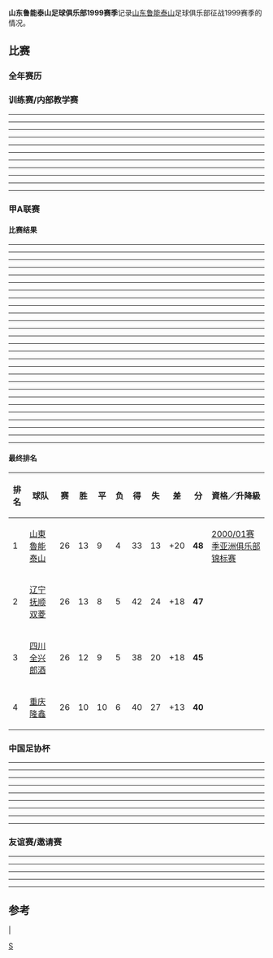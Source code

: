 '''山东鲁能泰山足球俱乐部1999赛季'''记录[[山东鲁能泰山|山东鲁能泰山]]足球俱乐部征战1999赛季的情况。
==比赛==
===全年赛历===
{{山东鲁能泰山1999赛季完全赛历}}
===训练赛/内部教学赛===
----
{{footballbox | bg = #ffcccc | date = 1999-01-24 | team1 = 山东鲁能泰山 | score =  1 - 3 | team2 = [[武汉红桃K|武汉红桃K]] 
| goals1 = {{goal|}} | goals2 = {{goal|75}} 莫德<br>{{goal|}} 刘林<br>{{goal|}} 李昊 | stadium = [[昆明|昆明]]海埂训练基地 | attendance = | referee = }}
----
{{footballbox | bg = #ffffcc | date = 1999-01-28? | team1 = 山东鲁能泰山 | score =  2 - 2 | team2 = [[四川全兴|四川全兴]] 
| goals1 = {{goal|}}<br>{{goal|}} | goals2 = {{goal|}} [[赛义德·奥维兰|奥维兰]]<br>{{goal|}} [[赛义德·奥维兰|奥维兰]] | stadium = [[昆明|昆明]]海埂训练基地 | attendance = | referee = }}
----
{{footballbox | bg = #ffffcc | date = 1999-02-12 | team1 = 山东鲁能泰山 {{flagicon|CHN}} | score =  2 - 2 | team2 = {{flagicon|KOR}} [[全北现代汽车|全北现代恐龙]] | goals1 = {{goal|}}<br>{{goal|}} | goals2 = {{goal|}}<br>{{goal|}} | stadium = {{flagicon|CHN}} [[淄博|淄博]] | attendance = | referee = }}
{{penshootoutbox | bg = #ffffcc | penaltyscore=7 - 5}}
----
{{footballbox | bg = #ffffcc | date = 1999-02-14 | team1 = 山东鲁能泰山 {{flagicon|CHN}} | score =  1 - 1 | team2 = {{flagicon|KOR}} [[全北现代汽车|全北现代恐龙]] | goals1 = {{goal|}} | goals2 = {{goal|}} | stadium = {{flagicon|CHN}} [[济南|济南]] | attendance = | referee = }}
{{penshootoutbox | bg = #ffffcc | penaltyscore=5 - 4}}
----
{{footballbox | bg= #ffcccc |date=1999-03-06 |team1=山东鲁能泰山 {{flagicon|CHN}} |score=0 - 1 |team2= {{flagicon|KOR}} [[富川SK|富川SK]] |goals1= |goals2= {{goal|}} |stadium= {{flagicon|CHN}} [[济南|济南]] |attendance= |referee= }}
----
{{footballbox | bg= #ffcccc |date=1999-03-09 |team1=山东鲁能泰山 {{flagicon|CHN}} |score=0 - 1 |team2= {{flagicon|KOR}} [[富川SK|富川SK]] |goals1= |goals2= {{goal|}} |stadium= {{flagicon|CHN}} [[潍坊|潍坊]] |attendance= |referee= }}
----
{{footballbox | bg= #ccffcc |date=1999-10-21 |team1=山东鲁能泰山 {{flagicon|CHN}} |score=5 - 1 |team2= {{flagicon|KOR}} [[培材大学|培材大学]] |goals1= {{goal|}}<br>{{goal|}}<br>{{goal|}}<br>{{goal|}}<br>{{goal|}} |goals2= {{goal|}} |stadium= {{flagicon|KOR}} |attendance= |referee= }}
----
{{footballbox | bg= #ccffcc |date=1999-10-23 |team1=山东鲁能泰山 {{flagicon|CHN}} |score=v |team2= {{flagicon|KOR}} [[全北现代汽车|全北现代恐龙]] |goals1= |goals2= |stadium= {{flagicon|KOR}} |attendance= |referee= }}
----
{{footballbox | bg= #ffcccc |date=1999-10-? |team1=山东鲁能泰山 {{flagicon|CHN}} |score=v |team2= {{flagicon|KOR}} [[全北现代汽车|全北现代恐龙]] |goals1= |goals2= |stadium= {{flagicon|KOR}} |attendance= |referee= }}
----
{{footballbox | bg= #ccffcc |date=1999-11-07 |team1=山东鲁能泰山 |score=3 - 0 |team2= [[青岛颐中海牛|青岛颐中海牛]] |goals1= [[宿茂臻|宿茂臻]] {{goal|22}}<br>[[巴力斯塔|巴力斯塔]] {{goal|30}}<br>[[巴力斯塔|巴力斯塔]] {{goal|40}} |goals2= |stadium= [[淄博|淄博]] |attendance= |referee= }}
----

===甲A联赛===
====比赛结果====
----
{{footballbox | bg = #ccffcc  | date =	第 01 轮<br>1999-03-21	  | team1 =	[[青岛颐中海牛|青岛颐中海牛]]	  | score =	1 - 2	  | team2 =	山东鲁能泰山	  | goals1 = [[杜斌|杜斌]] {{goal|49}} | goals2 = {{goal|38}} [[宋毓明|宋毓明]]<br>{{goal|61}} [[孙晓东|孙晓东]] | stadium = [[青岛|青岛]][[弘诚体育场|弘诚体育场]] | attendance =  | referee = }}
----
{{footballbox | bg = #ffcccc  | date =	第 02 轮<br>1999-03-28	  | team1 =	山东鲁能泰山	  | score =	2 - 3	  | team2 =	[[广州松日|广州松日]]	  | goals1 = [[李明|李明]] {{goal|39}}<br>[[李明|李明]] {{goal|55}} | goals2 = {{goal|64|p}} [[赵昌宏|赵昌宏]]<br>{{goal|76}} [[魏意民|魏意民]]<br>{{goal|79}} [[赵昌宏|赵昌宏]] | stadium = [[山东省体育中心|山东省体育中心]]  | attendance =  | referee = }}
----
{{footballbox | bg = #ffffcc  | date =	第 03 轮<br>1999-04-01	  | team1 =	山东鲁能泰山	  | score =	0 - 0	  | team2 =	[[上海申花|上海申花]]	  | goals1 =  | goals2 =  | stadium = [[山东省体育中心|山东省体育中心]]  | attendance =  | referee = }}
----
{{footballbox | bg = #ffffcc  | date =	第 04 轮<br>1999-04-04	  | team1 =	[[天津泰达|天津泰达]]	  | score =	0 - 0	  | team2 =	山东鲁能泰山	  | goals1 =  | goals2 =  | stadium = [[天津|天津]][[民园体育场|民园体育场]] | attendance =  | referee = }}
----
{{footballbox | bg = #ccffcc  | date =	第 05 轮<br>1999-04-11	  | team1 =	[[吉林敖东|吉林敖东]]	  | score =	0 - 2	  | team2 =	山东鲁能泰山	  | goals1 =  | goals2 = {{goal|20}} [[李明|李明]]<br>{{goal|60}} [[宋黎辉|宋黎辉]] | stadium = [[长春市体育场|长春市体育场]] | attendance =  | referee = }}
----
{{footballbox | bg = #ffffcc  | date =	第 06 轮<br>1999-04-25	  | team1 =	山东鲁能泰山	  | score =	0 - 0	  | team2 =	[[大连万达|大连万达实德]]	  | goals1 =  | goals2 =  | stadium = [[山东省体育中心|山东省体育中心]]  | attendance =  | referee = }}
----
{{footballbox | bg = #ffffcc  | date =	第 07 轮<br>1999-04-29	  | team1 =	山东鲁能泰山	  | score =	0 - 0	  | team2 =	[[重庆隆鑫|重庆隆鑫]]	  | goals1 =  | goals2 =  | stadium = [[山东省体育中心|山东省体育中心]]  | attendance =  | referee = }}
----
{{footballbox | bg = #ccffcc  | date =	第 08 轮<br>1999-05-02	  | team1 =	[[四川全兴|四川全兴郎酒]]	  | score =	1 - 2	  | team2 =	山东鲁能泰山	  | goals1 = [[彭晓方|彭晓方]] {{goal|70}} | goals2 = {{goal|13}} [[李霄鹏|李霄鹏]]<br>{{goal|53}} [[巴力斯塔|巴力斯塔]] | stadium = [[成都市体育中心|成都市体育中心]] | attendance =  | referee = }}
----
{{footballbox | bg = #ffcccc  | date =	第 09 轮<br>1999-05-09	  | team1 =	[[北京国安|北京国安]]	  | score =	1 - 0	  | team2 =	山东鲁能泰山	  | goals1 = [[李毅|李毅]] {{goal|43}} | goals2 =  | stadium = [[北京|北京]][[工人体育场|工人体育场]] | attendance =  | referee = }}
----
{{footballbox | bg = #ccffcc  | date =	第 10 轮<br>1999-06-20	  | team1 =	山东鲁能泰山	  | score =	2 - 1	  | team2 =	[[辽宁抚顺|辽宁抚顺健力宝]]	  | goals1 = [[李霄鹏|李霄鹏]] {{goal|41}}<br>[[李霄鹏|李霄鹏]] {{goal|44}} | goals2 = {{goal|16}} [[曲圣卿|曲圣卿]] | stadium = [[山东省体育中心|山东省体育中心]]  | attendance =  | referee = }}
----
{{footballbox | bg = #ffcccc  | date =	第 11 轮<br>1999-06-24	  | team1 =	[[深圳平安|深圳平安]]	  | score =	2 - 1	  | team2 =	山东鲁能泰山	  | goals1 = 埃里法斯·希武特 {{goal|39}}<br>埃里法斯·希武特 {{goal|55}} | goals2 = {{goal|87}} [[李霄鹏|李霄鹏]] | stadium = [[深圳市体育场|深圳市体育场]] | attendance =  | referee = }}
----
{{footballbox | bg = #ccffcc  | date =	第 12 轮<br>1999-06-27	  | team1 =	山东鲁能泰山	  | score =	1 - 0	  | team2 =	[[沈阳海狮|沈阳海狮]]	  | goals1 = [[巴力斯塔|巴力斯塔]] {{goal|49}} | goals2 =  | stadium = [[山东省体育中心|山东省体育中心]]  | attendance =  | referee = }}
----
{{footballbox | bg = #ccffcc  | date =	第 13 轮<br>1999-07-04	  | team1 =	[[武汉红桃K|武汉红桃K]]	  | score =	0 - 1	  | team2 =	山东鲁能泰山	  | goals1 =  | goals2 = {{goal|44}} [[宿茂臻|宿茂臻]] | stadium = [[武汉|武汉]][[新华路体育场|新华路体育场]] | attendance =  | referee = }}
----
{{footballbox | bg = #ccffcc  | date =	第 14 轮<br>1999-07-18	  | team1 =	山东鲁能泰山	  | score =	2 - 0	  | team2 =	[[青岛颐中海牛|青岛颐中海牛]]	  | goals1 = [[宿茂臻|宿茂臻]] {{goal|39}}<br>[[宋黎辉|宋黎辉]] {{goal|61}} | goals2 =  | stadium = [[山东省体育中心|山东省体育中心]]  | attendance =  | referee = }}
----
{{footballbox | bg = #ccffcc  | date =	第 15 轮<br>1999-07-25	  | team1 =	[[广州松日|广州松日]]	  | score =	1 - 3	  | team2 =	山东鲁能泰山	  | goals1 = [[胡志军|胡志军]] {{goal|40}} | goals2 = {{goal|30}} [[宿茂臻|宿茂臻]]<br>{{goal|80}} [[路易斯·罗梅罗|罗梅罗]]<br>{{goal|90}} [[宿茂臻|宿茂臻]] | stadium = [[贵阳新体育场|贵阳新体育场]] | attendance =  | referee = }}
----
{{footballbox | bg = #ccffcc  | date =	第 16 轮<br>1999-07-29	  | team1 =	[[上海申花|上海申花]]	  | score =	0 - 1	  | team2 =	山东鲁能泰山	  | goals1 =  | goals2 = {{goal|27}} [[宋黎辉|宋黎辉]] | stadium = [[上海|上海]][[虹口体育场|虹口体育场]] | attendance =  | referee = }}
----
{{footballbox | bg = #ffffcc  | date =	第 17 轮<br>1999-08-01	  | team1 =	山东鲁能泰山	  | score =	1 - 1	  | team2 =	[[天津泰达|天津泰达]]	  | goals1 = [[巴力斯塔|巴力斯塔]] {{goal|62|p}} | goals2 = {{goal|28}} [[迟嵘亮|迟嵘亮]] | stadium = [[山东省体育中心|山东省体育中心]]  | attendance =  | referee = }}
----
{{footballbox | bg = #ffffcc  | date =	第 18 轮<br>1999-08-08	  | team1 =	山东鲁能泰山	  | score =	0 - 0	  | team2 =	[[吉林敖东|吉林敖东]]	  | goals1 =  | goals2 =  | stadium = [[山东省体育中心|山东省体育中心]]  | attendance =  | referee = }}
----
{{footballbox | bg = #ccffcc  | date =	第 19 轮<br>1999-08-15	  | team1 =	[[大连万达|大连万达实德]]	  | score =	0 - 1	  | team2 =	山东鲁能泰山	  | goals1 =  | goals2 = {{goal|26}} [[宿茂臻|宿茂臻]] | stadium = [[大连|大连]][[金州体育场|金州体育场]] | attendance =  | referee = }}
----
{{footballbox | bg = #ffffcc  | date =	第 20 轮<br>1999-08-29	  | team1 =	[[重庆隆鑫|重庆隆鑫]]	  | score =	0 - 0	  | team2 =	山东鲁能泰山	  | goals1 =  | goals2 =  | stadium = [[重庆|重庆]][[大田湾体育场|大田湾体育场]] | attendance =  | referee = }}
----
{{footballbox | bg = #ffcccc  | date =	第 21 轮<br>1999-09-05	  | team1 =	山东鲁能泰山	  | score =	0 - 1	  | team2 =	[[四川全兴|四川全兴郎酒]]	  | goals1 =  | goals2 = {{goal|58}} [[马塞罗·马麦罗·达·席尔瓦|马麦罗]] | stadium = [[山东省体育中心|山东省体育中心]]  | attendance =  | referee = }}
----
{{footballbox | bg = #ccffcc  | date =	第 22 轮<br>1999-09-09	  | team1 =	山东鲁能泰山	  | score =	2 - 0	  | team2 =	[[北京国安|北京国安]]	  | goals1 = [[宿茂臻|宿茂臻]] {{goal|35}}<br>[[巴力斯塔|巴力斯塔]] {{goal|54}} | goals2 =  | stadium = [[山东省体育中心|山东省体育中心]]  | attendance =  | referee = }}
----
{{footballbox | bg = #ffffcc  | date =	第 23 轮<br>1999-09-12	  | team1 =	[[辽宁抚顺|辽宁抚顺双菱]]	  | score =	0 - 0	  | team2 =	山东鲁能泰山	  | goals1 =  | goals2 =  | stadium = [[抚顺雷锋体育场|抚顺雷锋体育场]] | attendance =  | referee = }}
----
{{footballbox | bg = #ccffcc  | date =	第 24 轮<br>1999-11-21	  | team1 =	山东鲁能泰山	  | score =	4 - 0	  | team2 =	[[深圳平安|深圳平安]]	  | goals1 = [[宿茂臻|宿茂臻]] {{goal|3}}<br>[[邵延杰|邵延杰]] {{goal|35}}<br>[[宿茂臻|宿茂臻]] {{goal|56}}<br>[[宋黎辉|宋黎辉]] {{goal|79}} | goals2 =  | stadium = [[山东省体育中心|山东省体育中心]]  | attendance =  | referee = }}
----
{{footballbox | bg = #ffffcc  | date =	第 25 轮<br>1999-11-28	  | team1 =	[[沈阳海狮|沈阳海狮]]	  | score =	1 - 1	  | team2 =	山东鲁能泰山	  | goals1 = [[徐孝源|徐孝源]] {{goal|65}} | goals2 = {{goal|60}} [[宿茂臻|宿茂臻]] | stadium = [[沈阳市体育场|沈阳市体育场]] | attendance =  | referee = }}
----
{{footballbox | bg = #ccffcc  | date =	第 26 轮<br>1999-12-05	  | team1 =	山东鲁能泰山	  | score =	5 - 0	  | team2 =	[[武汉红桃K|武汉红桃K]]	  | goals1 = [[宿茂臻|宿茂臻]] {{goal|17}}<br>[[宋黎辉|宋黎辉]] {{goal|29}}<br>[[巴力斯塔|巴力斯塔]] {{goal|45|p}}<br>[[宋毓明|宋毓明]] {{goal|60}}<br>[[宿茂臻|宿茂臻]] {{goal|63}} | goals2 =  | stadium = [[山东省体育中心|山东省体育中心]]  | attendance =  | referee = }}
----

====最终排名====
{| class="wikitable" style="text-align: center; width: 80%; font-size: 90%"
! style="width: 7%" | 排名
! style="width: 20%"| 球队
! style="width: 5%" | 赛
! style="width: 5%" | 胜
! style="width: 5%" | 平
! style="width: 5%" | 负
! style="width: 5%" | 得
! style="width: 5%" | 失
! style="width: 6%" | 差
! style="width: 6%" | 分
! style="width: 31%"| 資格／升降級
|- bgcolor=#FF946F
|1||align="left"|[[山東魯能泰山足球俱樂部|山東魯能泰山]]||26||13||9||4||33||13||+20||'''48'''||[[2000–01年亞洲球會錦標賽|2000/01赛季亚洲俱乐部锦标赛]]
|-
|2||align="left"|[[遼寧足球俱樂部|辽宁抚顺双菱]]||26||13||8||5||42||24||+18||'''47'''||
|-
|3||align="left"|[[四川冠城足球俱樂部|四川全兴郎酒]]||26||12||9||5||38||20||+18||'''45'''||
|-
|4||align="left"|[[重庆力帆足球俱樂部|重庆隆鑫]]||26||10||10||6||40||27||+13||'''40'''|| 
|}

===中国足协杯===
----
{{footballbox | bg = #ccffcc  | date =第二轮首回合<br>1999-05-23  | team1 =[[武汉红桃K|武汉红桃K]]  | score =1 - 3  | team2 =山东鲁能泰山  
| goals1 = 维科提夫 {{goal|40}} 
| goals2 = {{goal|2}} [[宋黎辉|宋黎辉]]<br>{{goal|14}} [[宋黎辉|宋黎辉]]<br>{{goal|85}} [[高尧|高尧]] 
| stadium = [[鄂州|鄂州]] | attendance =  | referee = }}
----
{{footballbox | bg = #ccffcc  | date =第二轮次回合<br>1999-05-30  | team1 =山东鲁能泰山  | score =3 - 0  | team2 =[[武汉红桃K|武汉红桃K]]  
| goals1 = [[王超|王超]] {{goal|12}}<br>[[宿茂臻|宿茂臻]] {{goal|28}}<br>[[李霄鹏|李霄鹏]] {{goal|68}}
| goals2 =  
| stadium = [[淄博|淄博]] | attendance =  | referee = }}
----
{{footballbox | bg = #ffffcc  | date =第三轮首回合<br>1999-06-05  | team1 =[[北京国安|北京国安]]  | score =0 - 0  | team2 =山东鲁能泰山  | goals1 =  | goals2 =  | stadium = [[北京|北京]][[工人体育场|工人体育场]] | attendance =  | referee = }}
----
{{footballbox | bg = #ccffcc  | date =第三轮次回合<br>1999-07-11  | team1 =山东鲁能泰山  | score =1 - 0  | team2 =[[北京国安|北京国安]]  | goals1 = [[李明|李明]] {{goal|26}} | goals2 =  | stadium = [[淄博|淄博]] | attendance =  | referee = }}
----
{{footballbox | bg = #ffffcc  | date =半决赛首回合<br>1999-09-19  | team1 =山东鲁能泰山  | score =0 - 0  | team2 =[[吉林敖东|吉林敖东]]  | goals1 =  | goals2 =  | stadium = [[淄博|淄博]] | attendance =  | referee = }}
----
{{footballbox | bg = #ffffcc  | date =半决赛次回合<br>1999-09-26  | team1 =[[吉林敖东|吉林敖东]]  | score =1 - 1  | team2 =山东鲁能泰山  | goals1 = [[佐拉·基尼亚姆比|佐拉·基尼亚姆比]] {{goal|45}} 
| goals2 = {{goal|90+1}} [[巴力斯塔|巴力斯塔]] 
| stadium = [[延吉人民体育场|延吉人民体育场]] | attendance =  | referee = }}
----
{{footballbox | bg = #ffffcc  | date =决赛首回合<br>1999-12-09  | team1 =[[大连万达|大连万达实德]]  | score =1 - 1  | team2 =山东鲁能泰山  | goals1 = [[王鹏|王鹏]] {{goal|75}} | goals2 = {{goal|43}} [[宿茂臻|宿茂臻]] | stadium = [[大连|大连]][[金州体育场|金州体育场]] | attendance =  | referee = }}
----
{{footballbox | bg = #ccffcc  | date =决赛次回合<br>1999-12-12  | team1 =山东鲁能泰山  | score =3 - 2  | team2 =[[大连万达|大连万达实德]]  | goals1 = [[路易斯·罗梅罗|罗梅罗]] {{goal|72}}<br>[[路易斯·罗梅罗|罗梅罗]] {{goal|81}}<br>[[路易斯·罗梅罗|罗梅罗]] {{goal|90+2}} 
| goals2 = {{goal|28}} [[王鹏|王鹏]]<br>{{goal|90}} 皮特·埃里克森 
| stadium = [[山东省体育中心|山东省体育中心]] | attendance =  | referee = }}
----

===友谊赛/邀请赛===
----
{{footballbox | bg = #ffffcc | date =职业俱乐部联合义赛<br>1999-03-13 | team1 = [[陕西国力|陕西国力]] | score =  0 - 0 | team2 = 山东鲁能泰山 
| goals1 = | goals2 = | stadium = [[西安|西安]] | attendance = | referee = }}
{{penshootoutbox | bg = #ffffcc | penaltyscore=1 - 4}}
----
{{footballbox | bg= #ccffcc |date=1999-05-12 |team1=山东鲁能泰山 {{flagicon|CHN}} |score=2 - 0 |team2= {{flagicon|BRA}} 巴西明星联队 |goals1= [[侯志强_(足球运动员)|侯志强]] {{goal|38}}<br>[[宋黎辉|宋黎辉]] {{goal|80}} |goals2= |stadium= {{flagicon|CHN}} [[包头|包头]] |attendence= |referee= }}
----
{{footballbox | bg= #ccffcc |date=宁夏足球邀请赛<br>1999-10-17 |team1=山东鲁能泰山 |score= 3 - 0 |team2= [[四川全兴|四川全兴]] |goals1= [[孙晓东|孙晓东]] {{goal|18}}<br>[[侯志强_(足球运动员)|侯志强]] {{goal|}}<br>[[李霄鹏|李霄鹏]] {{goal|}} |goals2= |stadium= [[银川|银川]] |attendence= |referee= }}
----
{{footballbox | bg= #ffcccc |date=1999-11-17 |team1=山东鲁能泰山 {{flagicon|CHN}} |score=0 - 1 |team2= {{flagicon|FRY}} [[泽蒙足球会|泽蒙]] |goals1= |goals2= {{goal|18}} 萨里奇 |stadium= {{flagicon|CHN}} [[东营|东营]] |attendence= |referee= }}
----

==参考==
{{1999年山东鲁能泰山名单}}

{{fb start}}
|{{山东鲁能泰山}}
{{甲A1999}}
{{fb end}}

[[Category:山东鲁能泰山|S]]